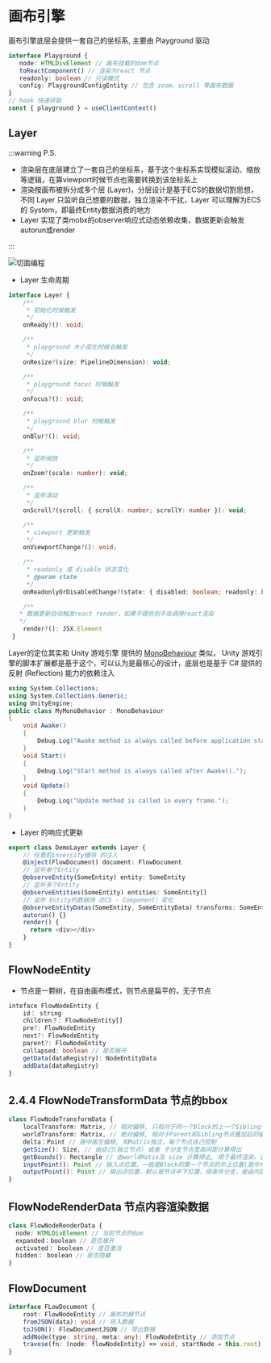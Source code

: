 
# 画布引擎

画布引擎底层会提供一套自己的坐标系, 主要由 Playground 驱动

```ts
interface Playground {
   node: HTMLDivElement // 画布挂载的dom节点
   toReactComponent() // 渲染为react 节点
   readonly: boolean // 只读模式
   config: PlaygroundConfigEntity // 包含 zoom，scroll 等画布数据
}
// hook 快速获取
const { playground } = useClientContext()
```

## Layer

:::warning P.S.
- 渲染层在底层建立了一套自己的坐标系，基于这个坐标系实现模拟滚动、缩放等逻辑，在算viewport时候节点也需要转换到该坐标系上
- 渲染按画布被拆分成多个层 (Layer)，分层设计是基于ECS的数据切割思想，不同 Layer 只监听自己想要的数据，独立渲染不干扰，Layer 可以理解为ECS的 System，即最终Entity数据消费的地方
- Layer 实现了类mobx的observer响应式动态依赖收集，数据更新会触发 autorun或render

:::

![切面编程](@/public/layer-uml.jpg)

- Layer 生命周期

```ts
interface Layer {
    /**
     * 初始化时候触发
     */
    onReady?(): void;

    /**
     * playground 大小变化时候会触发
     */
    onResize?(size: PipelineDimension): void;

    /**
     * playground focus 时候触发
     */
    onFocus?(): void;

    /**
     * playground blur 时候触发
     */
    onBlur?(): void;

    /**
     * 监听缩放
     */
    onZoom?(scale: number): void;

    /**
     * 监听滚动
     */
    onScroll?(scroll: { scrollX: number; scrollY: number }): void;

    /**
     * viewport 更新触发
     */
    onViewportChange?(): void;

    /**
     * readonly 或 disable 状态变化
     * @param state
     */
    onReadonlyOrDisabledChange?(state: { disabled: boolean; readonly: boolean }): void;

    /**
   * 数据更新自动触发react render，如果不提供则不会调用react渲染
   */
    render?(): JSX.Element
 }
```

Layer的定位其实和 Unity 游戏引擎 提供的 [MonoBehaviour](https://docs.unity3d.com/ScriptReference/MonoBehaviour.html) 类似， Unity 游戏引擎的脚本扩展都是基于这个，可以认为是最核心的设计，底层也是基于 C# 提供的反射 (Reflection) 能力的依赖注入

```C#
using System.Collections;
using System.Collections.Generic;
using UnityEngine;
public class MyMonoBehavior : MonoBehaviour
{
    void Awake()
    {
        Debug.Log("Awake method is always called before application starts.");
    }
    void Start()
    {
        Debug.Log("Start method is always called after Awake().");
    }
    void Update()
    {
        Debug.Log("Update method is called in every frame.");
    }
}
```

- Layer 的响应式更新

```ts
export class DemoLayer extends Layer {
    // 任意的inversify模块 的注入
    @inject(FlowDocument) document: FlowDocument
    // 监听单个Entity
    @observeEntity(SomeEntity) entity: SomeEntity
    // 监听多个Entity
    @observeEntities(SomeEntity) entities: SomeEntity[]
    // 监听 Entity的数据块（ECS - Component）变化
    @observeEntityDatas(SomeEntity, SomeEntityData) transforms: SomeEntityData[]
    autorun() {}
    render() {
      return <div></div>
    }
}
```

## FlowNodeEntity
- 节点是一颗树，在自由画布模式，则节点是扁平的，无子节点
```ts
inteface FlowNodeEntity {
    id： string
    children？: FlowNodeEntity[]
    pre?: FlowNodeEntity
    next?: FlowNodeEntity
    parent?: FlowNodeEntity
    collapsed: boolean // 是否展开
    getData(dataRegistry): NodeEntityData
    addData(dataRegistry)
}
```

## 2.4.4 FlowNodeTransformData 节点的bbox

```ts
class FlowNodeTransformData {
    localTransform: Matrix, // 相对偏移, 只相对于同一个Block的上一个Sibling节点的偏移
    worldTransform: Matrix, // 绝对偏移, 相对于Parent和Sibling节点叠加后的偏移
    delta：Point // 居中居左偏移, 和Matrix独立，每个节点自己控制
    getSize(): Size, // 由自己(独立节点) 或者 子分支节点宽高间距计算得出
    getBounds(): Rectangle // 由worldMatix及 size 计算得出, 用于最终渲染，该范围也可用于确定高亮选中区域
    inputPoint(): Point // 输入点位置，一般是Block的第一个节点的中上位置(居中布局)
    outputPoint(): Point // 输出点位置，默认是节点中下位置，但条件分支，是由内置结束节点等具体逻辑判断得出
}
```

## FlowNodeRenderData 节点内容渲染数据

```ts
class FlowNodeRenderData {
  node: HTMLDivElement // 当前节点的dom
  expanded：boolean // 是否展开
  activated： boolean // 是否激活
  hidden： boolean // 是否隐藏
}
```

## FlowDocument

```ts
interface FLowDocument {
    root: FlowNodeEntity // 画布的根节点
    fromJSON(data): void // 导入数据
    toJSON(): FlowDocumentJSON // 导出数据
    addNode(type: string, meta: any): FlowNodeEntity // 添加节点
    travese(fn: (node: flowNodeEntity) => void, startNode = this.root) // 遍历
}
```
